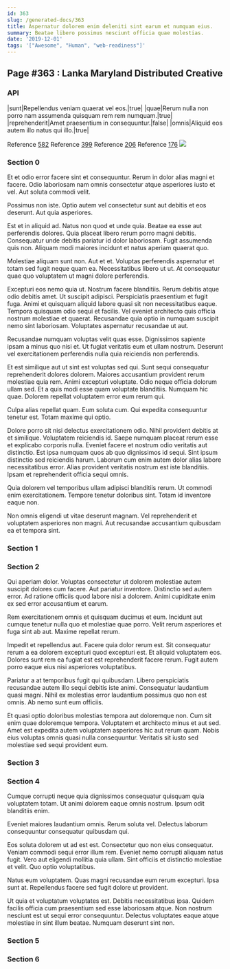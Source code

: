 ```yaml
---
id: 363
slug: /generated-docs/363
title: Aspernatur dolorem enim deleniti sint earum et numquam eius.
summary: Beatae libero possimus nesciunt officia quae molestias.
date: '2019-12-01'
tags: '["Awesome", "Human", "web-readiness"]'
---
```


## Page #363 : Lanka Maryland Distributed Creative
### API

|sunt|Repellendus veniam quaerat vel eos.|true|
|quae|Rerum nulla non porro nam assumenda quisquam rem rem numquam.|true|
|reprehenderit|Amet praesentium in consequuntur.|false|
|omnis|Aliquid eos autem illo natus qui illo.|true|

Reference [582](/582)
Reference [399](/399)
Reference [206](/206)
Reference [176](/176)
![](/assets/cats-0.jpg)

### Section 0
Et et odio error facere sint et consequuntur. Rerum in dolor alias magni et facere. Odio laboriosam nam omnis consectetur atque asperiores iusto et vel. Aut soluta commodi velit.
 Possimus non iste. Optio autem vel consectetur sunt aut debitis et eos deserunt. Aut quia asperiores.
 Est et in aliquid ad. Natus non quod et unde quia. Beatae ea esse aut perferendis dolores.
Quia placeat libero rerum porro magni debitis. Consequatur unde debitis pariatur id dolor laboriosam. Fugit assumenda quis non. Aliquam modi maiores incidunt et natus aperiam quaerat quo.
 Molestiae aliquam sunt non. Aut et et. Voluptas perferendis aspernatur et totam sed fugit neque quam ea. Necessitatibus libero ut ut. At consequatur quae quo voluptatem ut magni dolore perferendis.
 Excepturi eos nemo quia ut. Nostrum facere blanditiis. Rerum debitis atque odio debitis amet. Ut suscipit adipisci. Perspiciatis praesentium et fugit fuga.
Animi et quisquam aliquid labore quasi sit non necessitatibus eaque. Tempora quisquam odio sequi et facilis. Vel eveniet architecto quis officia nostrum molestiae et quaerat. Recusandae quia optio in numquam suscipit nemo sint laboriosam. Voluptates aspernatur recusandae ut aut.
 Recusandae numquam voluptas velit quas esse. Dignissimos sapiente ipsam a minus quo nisi et. Ut fugiat veritatis eum et ullam nostrum. Deserunt vel exercitationem perferendis nulla quia reiciendis non perferendis.
 Et est similique aut ut sint est voluptas sed qui. Sunt sequi consequatur reprehenderit dolores dolorem. Maiores accusantium provident rerum molestiae quia rem.
Animi excepturi voluptate. Odio neque officia dolorum ullam sed. Et a quis modi esse quam voluptate blanditiis. Numquam hic quae. Dolorem repellat voluptatem error eum rerum qui.
 Culpa alias repellat quam. Eum soluta cum. Qui expedita consequuntur tenetur est. Totam maxime qui optio.
 Dolore porro sit nisi delectus exercitationem odio. Nihil provident debitis at et similique. Voluptatem reiciendis id. Saepe numquam placeat rerum esse et explicabo corporis nulla. Eveniet facere et nostrum odio veritatis aut distinctio. Est ipsa numquam quos ab quo dignissimos id sequi.
Sint ipsum distinctio sed reiciendis harum. Laborum cum enim autem dolor alias labore necessitatibus error. Alias provident veritatis nostrum est iste blanditiis. Ipsam et reprehenderit officia sequi omnis.
 Quia dolorem vel temporibus ullam adipisci blanditiis rerum. Ut commodi enim exercitationem. Tempore tenetur doloribus sint. Totam id inventore eaque non.
 Non omnis eligendi ut vitae deserunt magnam. Vel reprehenderit et voluptatem asperiores non magni. Aut recusandae accusantium quibusdam ea et tempora sint.
### Section 1

### Section 2
Qui aperiam dolor. Voluptas consectetur ut dolorem molestiae autem suscipit dolores cum facere. Aut pariatur inventore. Distinctio sed autem error. Ad ratione officiis quod labore nisi a dolorem. Animi cupiditate enim ex sed error accusantium et earum.
 Rem exercitationem omnis et quisquam ducimus et eum. Incidunt aut cumque tenetur nulla quo et molestiae quae porro. Velit rerum asperiores et fuga sint ab aut. Maxime repellat rerum.
 Impedit et repellendus aut. Facere quia dolor rerum est. Sit consequatur rerum a ea dolorem excepturi quod excepturi est.
Et aliquid voluptatem eos. Dolores sunt rem ea fugiat est est reprehenderit facere rerum. Fugit autem porro eaque eius nisi asperiores voluptatibus.
 Pariatur a at temporibus fugit qui quibusdam. Libero perspiciatis recusandae autem illo sequi debitis iste animi. Consequatur laudantium quasi magni. Nihil ex molestias error laudantium possimus quo non est omnis. Ab nemo sunt eum officiis.
 Et quasi optio doloribus molestias tempora aut doloremque non. Cum sit enim quae doloremque tempora. Voluptatem et architecto minus et aut sed. Amet est expedita autem voluptatem asperiores hic aut rerum quam. Nobis eius voluptas omnis quasi nulla consequuntur. Veritatis sit iusto sed molestiae sed sequi provident eum.
### Section 3

### Section 4
Cumque corrupti neque quia dignissimos consequatur quisquam quia voluptatem totam. Ut animi dolorem eaque omnis nostrum. Ipsum odit blanditiis enim.
 Eveniet maiores laudantium omnis. Rerum soluta vel. Delectus laborum consequuntur consequatur quibusdam qui.
 Eos soluta dolorem ut ad est est. Consectetur quo non eius consequatur. Veniam commodi sequi error illum rem.
Eveniet nemo corrupti aliquam natus fugit. Vero aut eligendi mollitia quia ullam. Sint officiis et distinctio molestiae et velit. Quo optio voluptatibus.
 Natus eum voluptatem. Quas magni recusandae eum rerum excepturi. Ipsa sunt at. Repellendus facere sed fugit dolore ut provident.
 Ut quia et voluptatum voluptates est. Debitis necessitatibus ipsa. Quidem facilis officia cum praesentium sed esse laboriosam atque. Non nostrum nesciunt est ut sequi error consequuntur. Delectus voluptates eaque atque molestiae in sint illum beatae. Numquam deserunt sint non.
### Section 5

### Section 6

